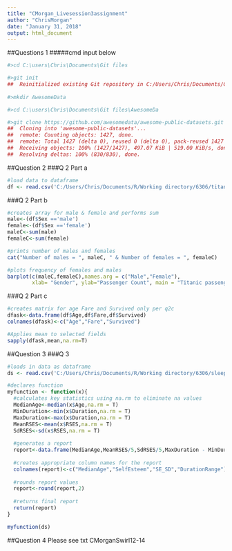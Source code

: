 ```yaml
---
title: "CMorgan_Livesession3assignment"
author: "ChrisMorgan"
date: "January 31, 2018"
output: html_document
---
```



##Questions 1
#####cmd input below

```r
#>cd C:\users\Chris\Documents\Git files

#>git init
##  Reinitialized existing Git repository in C:/Users/Chris/Documents/Git files/.git/
  
#>mkdir AwesomeData

#>cd C:\users\Chris\Documents\Git files\AwesomeDa

#>git clone https://github.com/awesomedata/awesome-public-datasets.git
##  Cloning into 'awesome-public-datasets'...
##  remote: Counting objects: 1427, done.
##  remote: Total 1427 (delta 0), reused 0 (delta 0), pack-reused 1427
##  Receiving objects: 100% (1427/1427), 497.07 KiB | 519.00 KiB/s, done.
##  Resolving deltas: 100% (830/830), done.

```

##Question 2
###Q 2 Part a

```r
#load data to dataframe
df <- read.csv('C:/Users/Chris/Documents/R/Working directory/6306/titanic.csv',header = T,sep = ",")
```


###Q 2 Part b

```r
#creates array for male & female and performs sum
male<-(df$Sex =='male')
female<-(df$Sex =='female')
maleC<-sum(male)
femaleC<-sum(female)

#prints number of males and females
cat("Number of males = ", maleC, " & Number of females = ", femaleC)

#plots frequency of females and males
barplot(c(maleC,femaleC),names.arg = c("Male","Female"),
        xlab= "Gender", ylab="Passenger Count", main = "Titanic passenger gender count", col = c("darkblue","Pink"))

```

###Q 2 Part c
```r
#creates matrix for age Fare and Survived only per q2c
dfask<-data.frame(df$Age,df$Fare,df$Survived)
colnames(dfask)<-c("Age","Fare","Survived")

#Applies mean to selected fields
sapply(dfask,mean,na.rm=T)
```



##Question 3
###Q 3
```r
#loads in data as dataframe
ds <- read.csv('C:/Users/Chris/Documents/R/Working directory/6306/sleep_data_01.csv',header = T,sep = ",")

#declares function
myfunction <- function(x){
  #calculates key statistics using na.rm to eliminate na values
  MedianAge<-median(x$Age,na.rm = T)
  MinDuration<-min(x$Duration,na.rm = T)
  MaxDuration<-max(x$Duration,na.rm = T)
  MeanRSES<-mean(x$RSES,na.rm = T)
  SdRSES<-sd(x$RSES,na.rm = T)
  
  #generates a report
  report<-data.frame(MedianAge,MeanRSES/5,SdRSES/5,MaxDuration - MinDuration)
  
  #creates appropriate column names for the report
  colnames(report)<-c("MedianAge","SelfEsteem","SE_SD","DurationRange")
  
  #rounds report values
  report<-round(report,2)
  
  #returns final report
  return(report)
}

myfunction(ds)
```


##Question 4
Please see txt CMorganSwirl12-14